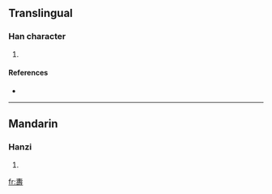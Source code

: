 {{see|壽}}
==Translingual==

===Han character===
{{Han char|rn=33|rad=士|as=12|sn=15|four=|canj=手一口木戈 (QMRDI)}}

# {{defn|Han|sort=士12}}

====References====
* {{Han ref|kx=0244.111|hdz=10490.010|uh=5900|ud=22784}}

----

==Mandarin==

===Hanzi===
{{cmn-hanzi|pin=[[shòu]] ([[shou4]])|wg=shou<sup>4</sup>}}

# {{defn|Mandarin}}

[[fr:夀]]